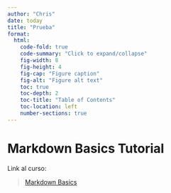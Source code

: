 ```yaml
---
author: "Chris"
date: today
title: "Prueba"
format: 
  html:
    code-fold: true
    code-summary: "Click to expand/collapse"
    fig-width: 8
    fig-height: 4
    fig-cap: "Figure caption"
    fig-alt: "Figure alt text"
    toc: true
    toc-depth: 2
    toc-title: "Table of Contents"
    toc-location: left
    number-sections: true
---
```


# Markdown Basics Tutorial

Link al curso:

> [Markdown Basics](https://www.markdownguide.org/basic-syntax/)